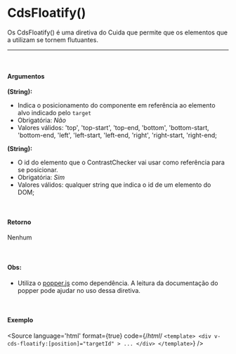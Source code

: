 
<Meta title="Utils/Diretivas/CdsFloatify()"/>

# CdsFloatify()

Os CdsFloatify() é uma diretiva do Cuida que permite que os elementos que a utilizam se tornem flutuantes.

<hr />
<br />

#### Argumentos

**(String):**
- Indica o posicionamento do componente em referência ao elemento alvo indicado pelo `target`
- Obrigatória: *Não*
- Valores válidos: 'top', 'top-start', 'top-end, 'bottom', 'bottom-start, 'bottom-end, 'left', 'left-start, 'left-end, 'right', 'right-start, 'right-end;

**(String):**
- O id do elemento que o ContrastChecker vai usar como referência para se posicionar.
- Obrigatória: *Sim*
- Valores válidos: qualquer string que indica o id de um elemento do DOM;

<br />

#### Retorno

Nenhum

<br />

#### Obs:
- Utiliza o [popper.js](https://popper.js.org/docs/v2/) como dependência. A leitura da documentação do popper pode ajudar no uso dessa diretiva.

<br />

#### Exemplo

<Story name="CdsFloatify">
</Story>

<Source
  language='html'
  format={true}
  code={/*html*/ `
<template>
	<div
		v-cds-floatify:[position]="targetId"
	>
		...
	</div>
</template>
  `}
/>

